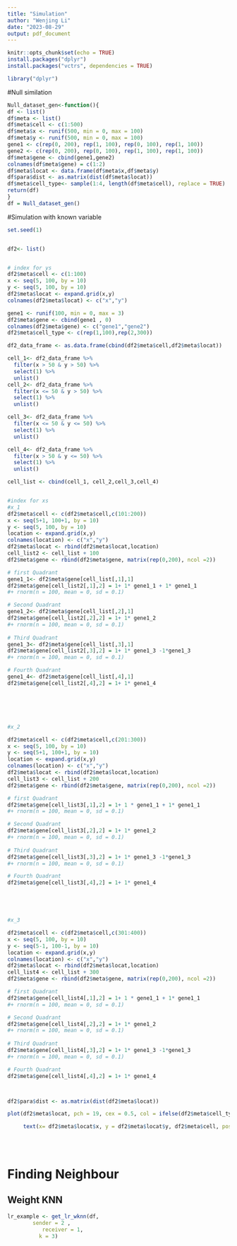 ```yaml
---
title: "Simulation"
author: "Wenjing Li"
date: "2023-08-29"
output: pdf_document
---
```


```r
knitr::opts_chunk$set(echo = TRUE)
install.packages("dplyr")
install.packages("vctrs", dependencies = TRUE)

library("dplyr")
```

#Null similation
```r

Null_dataset_gen<-function(){
df <- list()
df$meta <- list()
df$meta$cell <- c(1:500)
df$meta$x <- runif(500, min = 0, max = 100)
df$meta$y <- runif(500, min = 0, max = 100)
gene1 <- c(rep(0, 200), rep(1, 100), rep(0, 100), rep(1, 100))
gene2 <- c(rep(0, 200), rep(0, 100), rep(1, 100), rep(1, 100))
df$meta$gene <- cbind(gene1,gene2)
colnames(df$meta$gene) = c(1:2)
df$meta$locat <- data.frame(df$meta$x,df$meta$y)
df$para$dist <- as.matrix(dist(df$meta$locat))
df$meta$cell_type<- sample(1:4, length(df$meta$cell), replace = TRUE)
return(df)
}
df = Null_dataset_gen()
```


#Simulation with known variable
```r
set.seed(1)


df2<- list()


# index for ys
df2$meta$cell <- c(1:100)
x <- seq(5, 100, by = 10)
y <- seq(5, 100, by = 10)
df2$meta$locat <- expand.grid(x,y)
colnames(df2$meta$locat) <- c("x","y")

gene1 <- runif(100, min = 0, max = 3)
df2$meta$gene <- cbind(gene1 , 0)
colnames(df2$meta$gene) <- c("gene1","gene2")
df2$meta$cell_type <- c(rep(1,100),rep(2,300))

df2_data_frame <- as.data.frame(cbind(df2$meta$cell,df2$meta$locat))

cell_1<- df2_data_frame %>%
  filter(x > 50 & y > 50) %>%
  select(1) %>%
  unlist()
cell_2<- df2_data_frame %>%
  filter(x <= 50 & y > 50) %>%
  select(1) %>%
  unlist()

cell_3<- df2_data_frame %>%
  filter(x <= 50 & y <= 50) %>%
  select(1) %>%
  unlist()

cell_4<- df2_data_frame %>%
  filter(x > 50 & y <= 50) %>%
  select(1) %>%
  unlist()

cell_list <- cbind(cell_1, cell_2,cell_3,cell_4)


#index for xs
#x_1
df2$meta$cell <- c(df2$meta$cell,c(101:200))
x <- seq(5+1, 100+1, by = 10)
y <- seq(5, 100, by = 10)
location <- expand.grid(x,y)
colnames(location) <- c("x","y")
df2$meta$locat <- rbind(df2$meta$locat,location)
cell_list2 <- cell_list + 100
df2$meta$gene <- rbind(df2$meta$gene, matrix(rep(0,200), ncol =2))

# first Quadrant
gene1_1<- df2$meta$gene[cell_list[,1],1]
df2$meta$gene[cell_list2[,1],2] = 1+ 1* gene1_1 + 1* gene1_1 
#+ rnorm(n = 100, mean = 0, sd = 0.1)

# Second Quadrant
gene1_2<- df2$meta$gene[cell_list[,2],1]
df2$meta$gene[cell_list2[,2],2] = 1+ 1* gene1_2 
#+ rnorm(n = 100, mean = 0, sd = 0.1)
  
# Third Quadrant
gene1_3<- df2$meta$gene[cell_list[,3],1]
df2$meta$gene[cell_list2[,3],2] = 1+ 1* gene1_3 -1*gene1_3
#+ rnorm(n = 100, mean = 0, sd = 0.1)

# Fourth Quadrant
gene1_4<- df2$meta$gene[cell_list[,4],1]
df2$meta$gene[cell_list2[,4],2] = 1+ 1* gene1_4






#x_2

df2$meta$cell <- c(df2$meta$cell,c(201:300))
x <- seq(5, 100, by = 10)
y <- seq(5+1, 100+1, by = 10)
location <- expand.grid(x,y)
colnames(location) <- c("x","y")
df2$meta$locat <- rbind(df2$meta$locat,location)
cell_list3 <- cell_list + 200
df2$meta$gene <- rbind(df2$meta$gene, matrix(rep(0,200), ncol =2))

# first Quadrant
df2$meta$gene[cell_list3[,1],2] = 1+ 1 * gene1_1 + 1* gene1_1 
#+ rnorm(n = 100, mean = 0, sd = 0.1)

# Second Quadrant
df2$meta$gene[cell_list3[,2],2] = 1+ 1* gene1_2 
#+ rnorm(n = 100, mean = 0, sd = 0.1)
  
# Third Quadrant
df2$meta$gene[cell_list3[,3],2] = 1+ 1* gene1_3 -1*gene1_3
#+ rnorm(n = 100, mean = 0, sd = 0.1)

# Fourth Quadrant
df2$meta$gene[cell_list3[,4],2] = 1+ 1* gene1_4





#x_3

df2$meta$cell <- c(df2$meta$cell,c(301:400))
x <- seq(5, 100, by = 10)
y <- seq(5-1, 100-1, by = 10)
location <- expand.grid(x,y)
colnames(location) <- c("x","y")
df2$meta$locat <- rbind(df2$meta$locat,location)
cell_list4 <- cell_list + 300
df2$meta$gene <- rbind(df2$meta$gene, matrix(rep(0,200), ncol =2))

# first Quadrant
df2$meta$gene[cell_list4[,1],2] = 1+ 1 * gene1_1 + 1* gene1_1 
#+ rnorm(n = 100, mean = 0, sd = 0.1)

# Second Quadrant
df2$meta$gene[cell_list4[,2],2] = 1+ 1* gene1_2 
#+ rnorm(n = 100, mean = 0, sd = 0.1)
  
# Third Quadrant
df2$meta$gene[cell_list4[,3],2] = 1+ 1* gene1_3 -1*gene1_3
#+ rnorm(n = 100, mean = 0, sd = 0.1)

# Fourth Quadrant
df2$meta$gene[cell_list4[,4],2] = 1+ 1* gene1_4



df2$para$dist <- as.matrix(dist(df2$meta$locat))

plot(df2$meta$locat, pch = 19, cex = 0.5, col = ifelse(df2$meta$cell_type %in% "1" , "black", "grey"))

     text(x= df2$meta$locat$x, y = df2$meta$locat$y, df2$meta$cell, pos = 3)

     
     


```



# Finding Neighbour
## Weight KNN
```r
lr_example <- get_lr_wknn(df,
        sender = 2 ,
           receiver = 1,
          k = 3)


```
